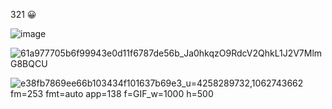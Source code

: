 
321 😀


![image](https://user-images.githubusercontent.com/26183306/156936518-3ab46084-76a5-4556-aa85-726babf612ea.png)

![61a977705b6f99943e0d11f6787de56b_Ja0hkqzO9RdcV2QhkL1J2V7MlmG8BQCU](https://user-images.githubusercontent.com/26183306/156936736-0e666d71-c3d0-40d1-b954-133a1e86e00d.gif)

![e38fb7869ee66b103434f101637b69e3_u=4258289732,1062743662 fm=253 fmt=auto app=138 f=GIF_w=1000 h=500](https://user-images.githubusercontent.com/26183306/156936838-90dfa0d0-5f84-4b35-862f-421a76f185e7.gif)
